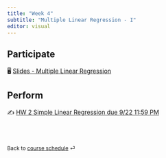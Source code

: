 ```yaml
---
title: "Week 4"
subtitle: "Multiple Linear Regression - I"
editor: visual
---
```


## Participate

🖥️ [Slides - Multiple Linear Regression](/slides/lec-7.html)

## Perform

✍️ [HW 2 Simple Linear Regression due 9/22 11:59 PM](/hw/hw-1.html)

<br><br>

::: {style="font-size: 0.875em;"}
Back to [course schedule](/ "Course schedule") ⏎
:::
